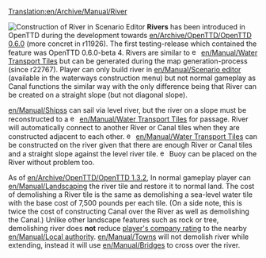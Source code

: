 [[Translation:en/Archive/Manual/River]]

[[File:en/Archive/Manual/Scenario editor river construction.png|thumb|frame|Construction of River in Scenario Editor]]
'''Rivers''' has been introduced in OpenTTD during the development towards [[en/Archive/OpenTTD/OpenTTD 0.6.0]] (more concret in r11926). The first testing-release which contained the feature was OpenTTD 0.6.0-beta 4. Rivers are similar to [[File:en/Manual/Build canal.png|15px]] [[en/Manual/Water Transport Tiles]] but can be generated during the map generation-process (since r22767). Player can only build river in [[en/Manual/Scenario editor]] (available in the waterways construction menu) but not normal gameplay as Canal functions the similar way with the only difference being that River can be created on a straight slope (but not diagonal slope).

[[en/Manual/Ships]]s can sail via level river, but the river on a slope must be reconstructed to a [[File:en/Manual/Build locks.png|15px]] [[en/Manual/Water Transport Tiles]] for passage. River will automatically connect to another River or Canal tiles when they are constructed adjacent to each other. [[File:en/Manual/Build dock.png|15px]] [[en/Manual/Water Transport Tiles]] can be constructed on the river given that there are enough River or Canal tiles and a straight slope against the level river tile. [[File:en/Manual/Place buoy.png|15px]] Buoy can be placed on the River without problem too.

As of [[en/Archive/OpenTTD/OpenTTD 1.3.2]], In normal gameplay player can [[en/Manual/Landscaping]] the river tile and restore it to normal land. The cost of demolishing a River tile is the same as demolishing a sea-level water tile with the base cost of 7,500 pounds per each tile. (On a side note, this is twice the cost of constructing Canal over the River as well as demolishing the Canal.) Unlike other landscape features such as rock or tree, demolishing river does '''not''' reduce [[en/Manual/Game Mechanics/Main Page#local-authority-rating|player's company rating]] to the nearby [[en/Manual/Local authority]]. [[en/Manual/Towns]] will not demolish river while extending, instead it will use [[en/Manual/Bridges]] to cross over the river.